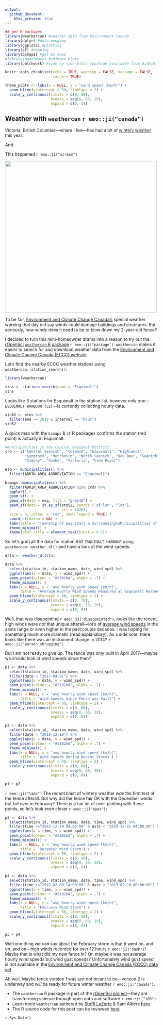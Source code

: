 ```yaml
---
output:
  github_document:
    html_preview: true
---
```


<!-- 
This file is licensed with the Creative Commons Attribution 4.0 International License.
-->


```r
## get R packages
library(weathercan) #weather data from Environment Canada
library(dplyr) #data munging
library(ggplot2) #plotting
library(sf) #mapping
library(bcmaps) #get bc maps
#library(gganimate) #animate plots 
library(patchwork) #side by side plots (package available from GitHub, https://github.com/thomasp85/patchwork)

knitr::opts_chunk$set(echo = TRUE, warning = FALSE, message = FALSE,
                      cache = TRUE)

theme_plots <- labs(x = NULL, y = "wind speed (km/h)") +
  geom_hline(yintercept = 50, linetype = 2) +
  scale_y_continuous(limits = c(0, 60),
                     breaks = seq(0, 60, 10),
                     expand = c(0, 0))
```


## Weather with `weathercan` `r emo::ji("canada")`

Victoria, British Columbia&mdash;where I live&mdash;has had a bit of [wintery weather](https://www.cheknews.ca/victoria-had-more-february-snow-than-much-of-canada-535410/) this year. 

And.

This happened `r emo::ji("scream")`

<img src = "images/fence.jpg" width = "500"></img>

To be fair, [Environment and Climate Change Canada's](https://weather.gc.ca/city/pages/bc-85_metric_e.html) special weather warning that day did say winds could damage buildings and structures. But seriously, how windy does it need to be to blow down my 2-year-old fence?

I decided to turn this mini-homeowner drama into a reason to try out the [rOpenSci](https://ropensci.org/) [`weathercan` R package](http://ropensci.github.io/weathercan/) `r emo::ji("package")`. `weathercan` makes it easier to search for and download weather data from the [Environment and Climate Change Canada (ECCC) website](http://climate.weather.gc.ca/historical_data/search_historic_data_e.html).

Let's find the nearby ECCC weather stations using `weathercan::station_search()`:

```r
library(weathercan)

stns <- stations_search(name = "Esquimalt")
stns
```

Looks like 3 stations for Esquimalt in the station list, however only one&mdash;`ESQUIMALT HARBOUR (52)`&mdash;is currently collecting hourly data. 

```r
stn52 <- stns %>%
  filter(end == 2018 & interval == "hour")
stn52
```

A quick map with the `bcmaps` & `sf` R packages confirms the station (red point) is actually in Esquimalt:

```r
#municipalities in the Capital Regional District
crd <- c("Central Saanich", "Colwood", "Esquimalt", "Highlands",
         "Langford", "Metchosin", "North Saanich", "Oak Bay", "Saanich",
         "Sidney", "Sooke", "Victoria", "View Royal")

esq <- municipalities() %>% 
  filter(ADMIN_AREA_ABBREVIATION == "Esquimalt")

bcmaps::municipalities() %>% 
  filter(ADMIN_AREA_ABBREVIATION %in% crd) %>% 
  ggplot() +
  geom_sf() +
  geom_sf(data = esq, fill = "grey10") +
  geom_sf(data = st_as_sf(stn52, coords = c("lon", "lat"),
                          crs = 4326),
  size = 4, colour = "red", show.legend = TRUE) +
  coord_sf(datum = NA) +
  labs(title = "Township of Esquimalt & Surrounding\nMunicipalities of the Capital Region District ") +
  theme_minimal() +
  theme(plot.title = element_text(hjust = 0.5))
```

So let's grab all the data for station #52 `ESQUIMALT HARBOUR` using `weathercan::weather_dl()` and have a look at the wind speeds:

```r
data <- weather_dl(stn)

data %>%
  select(station_id, station_name, date, wind_spd) %>%
  ggplot(aes(x = date, y = wind_spd)) +
  geom_point(colour = "#3182bd", alpha = .7) +
  theme_minimal() +
  labs(x = NULL, y = "avg hourly wind speed (km/h)",
       title = "Average Hourly Wind Speeds Measured at Esquimalt Harbour") +
  geom_hline(yintercept = 50, linetype = 2) +
  scale_y_continuous(limits = c(0, 70),
                     breaks = seq(0, 70, 10),
                     expand = c(0, 0))
```

Well, that was disapointing `r emo::ji("disappointed")`, looks like the recent high winds were _not_ that unique afterall&mdash;lot's of [average wind speeds](http://climate.weather.gc.ca/glossary_e.html#windSpd) in the same range or even higher in the past couple decades. I was hoping for something much more dramatic (read explanatory). As a side note, there looks like there was an instrument change in 2014? `r emo::ji("person_shrugging")`

But I am not ready to give up. The fence was only built in April 2017&mdash;maybe we should look at wind speeds since then?

```r

p1 <- data %>%
  select(station_id, station_name, date, wind_spd) %>%
  filter(date > "2017-04-01") %>%
  ggplot(aes(x = date, y = wind_spd)) +
  geom_point(colour = "#3182bd", alpha = .7) +
  theme_minimal() +
  labs(x = NULL, y = "avg hourly wind speed (km/h)",
       title = "Wind Speeds Since Fence was Built") +
  geom_hline(yintercept = 50, linetype = 2) +
  scale_y_continuous(limits = c(0, 60),
                     breaks = seq(0, 60, 10),
                     expand = c(0, 0))

p2 <- data %>%
  select(station_id, station_name, date, wind_spd) %>%
  filter(date > "2018-12-10") %>%
  ggplot(aes(x = date, y = wind_spd)) +
  geom_point(colour = "#3182bd", alpha = .7) +
  theme_minimal() +
  labs(x = NULL, y = "avg hourly wind speed (km/h)",
       title = "Wind Speeds During Recent Storms") +
  geom_hline(yintercept = 50, linetype = 2) +
  scale_y_continuous(limits = c(0, 60),
                     breaks = seq(0, 60, 10),
                     expand = c(0, 0))

p1 + p2
```

`r emo::ji("tada")` The recent blast of wintery weather _was_ the first test of the fence afterall. But why did the fence fair OK with the December winds but fall over in February? There is a fair bit of over-plotting with these points, so let's look _even_ closer `r emo::ji("eyes")`:

```r
p3 <- data %>%
  select(station_id, station_name, date, time, wind_spd) %>%
  filter(time >="2018-12-20 04:00:00" & date < "2018-12-21 04:00:00") %>%
  ggplot(aes(x = time, y = wind_spd)) +
  geom_point(colour = "#3182bd", alpha = .7) +
  theme_minimal() +
  labs(x = NULL, y = "avg hourly wind speed (km/h)",
       title = "December Wind Storm") +
  geom_hline(yintercept = 50, linetype = 2) +
  scale_y_continuous(limits = c(0, 60),
                     breaks = seq(0, 60, 10),
                     expand = c(0, 0))

p4 <- data %>%
  select(station_id, station_name, date, time, wind_spd) %>%
  filter(time >="2019-02-08 14:00:00" & date < "2019-02-10 00:00:00") %>%
  ggplot(aes(x = time, y = wind_spd)) +
  geom_point(colour = "#3182bd", alpha = .7) +
  theme_minimal() +
  labs(x = NULL, y = "avg hourly wind speed (km/h)",
       title = "February Wind Storm") +
  geom_hline(yintercept = 50, linetype = 2) +
  scale_y_continuous(limits = c(0, 60),
                     breaks = seq(0, 60, 10),
                     expand = c(0, 0))

p3 + p4
```

Well one thing we can say about the February storm is that it went on, and on, and on&mdash;high winds recorded for over 12 hours `r emo::ji("dash")`! Maybe that is what did my new fence in? Or, maybe it was not average hourly wind speeds but wind gust speeds? Unfortunately wind gust speed is not available in the [Environment and Climate Change Canada (ECCC) data set](http://climate.weather.gc.ca/historical_data/search_historic_data_e.html). 

Ah well. Maybe fence version 1 was just not meant to be&mdash;version 2 is underway and _will_ be ready for future winter weather `r emo::ji("canada")`.


- The `weathercan` R package is part of the [rOpenSci project](https://ropensci.org/)&mdash;they are transforming science through open data and software `r emo::ji("100")`
- Learn more `weathercan` authored by [Steffi LaZerte](http://steffilazerte.ca/) & Sam Albers [here](http://ropensci.github.io/weathercan/)
- The R source code for this post can be reviewed [here](https://github.com/stephhazlitt/some-assembly-required/blob/master/R/fence/fence.Rmd)


`r Sys.Date()`

